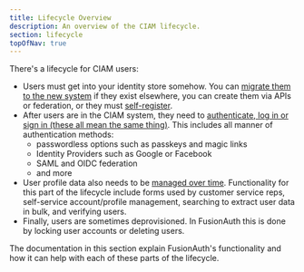 ```yaml
---
title: Lifecycle Overview
description: An overview of the CIAM lifecycle.
section: lifecycle
topOfNav: true
---
```


There's a lifecycle for CIAM users: 

* Users must get into your identity store somehow. You can [migrate them to the new system](/docs/lifecycle/migrate-users) if they exist elsewhere, you can create them via APIs or federation, or they must [self-register](/docs/lifecycle/register-users).
* After users are in the CIAM system, they need to [authenticate, log in or sign in (these all mean the same thing)](/docs/lifecycle/authenticate-users). This includes all manner of authentication methods:
  * passwordless options such as passkeys and magic links
  * Identity Providers such as Google or Facebook
  * SAML and OIDC federation
  * and more
* User profile data also needs to be [managed over time](/docs/lifecycle/manage-users). Functionality for this part of the lifecycle include forms used by customer service reps, self-service account/profile management, searching to extract user data in bulk, and verifying users.
* Finally, users are sometimes deprovisioned. In FusionAuth this is done by locking user accounts or deleting users.

The documentation in this section explain FusionAuth's functionality and how it can help with each of these parts of the lifecycle.

